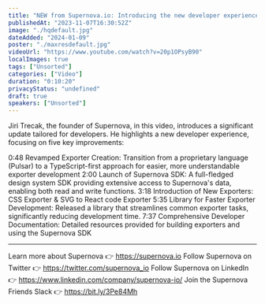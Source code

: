 ```yaml
---
title: "NEW from Supernova.io: Introducing the new developer experience"
publishedAt: "2023-11-07T16:30:52Z"
image: "./hqdefault.jpg"
dateAdded: "2024-01-09"
poster: "./maxresdefault.jpg"
videoUrl: "https://www.youtube.com/watch?v=20p1OPsyB90"
localImages: true
tags: ["Unsorted"]
categories: ["Video"]
duration: "0:10:20"
privacyStatus: "undefined"
draft: true
speakers: ["Unsorted"]
---
```

Jiri Trecak, the founder of Supernova, in this video, introduces a significant update tailored for developers. He highlights a new developer experience, focusing on five key improvements:

0:48 Revamped Exporter Creation: Transition from a proprietary language (Pulsar) to a TypeScript-first approach for easier, more understandable exporter development
2:00 Launch of Supernova SDK: A full-fledged design system SDK providing extensive access to Supernova's data, enabling both read and write functions.
3:18 Introduction of New Exporters: CSS Exporter & SVG to React code Exporter
5:35 Library for Faster Exporter Development: Released a library that streamlines common exporter tasks, significantly reducing development time.
7:37 Comprehensive Developer Documentation: Detailed resources provided for building exporters and using the Supernova SDK

----------
Learn more about Supernova 👉 https://supernova.io
Follow Supernova on Twitter 👉  https://twitter.com/supernova_io
Follow Supernova on LinkedIn 👉 https://www.linkedin.com/company/supernova-io/
Join the Supernova Friends Slack 👉 https://bit.ly/3Pe84Mh
